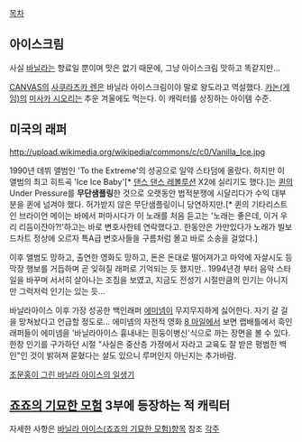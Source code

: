 [[목차]]
== 아이스크림 ==
사실 [[바닐라]]는 향료일 뿐이며 맛은 없기 때문에, 그냥 아이스크림 맛하고 똑같지만...

[[CANVAS]]의 [[사쿠라즈카 렌]]은 바닐라 아이스크림이야 말로 왕도라고 역설했다.
[[카논(게임)]]의 [[미사카 시오리]]는 추운 겨울에도 먹는다. 이 캐릭터를 상징하는 아이템 수준. 

== 미국의 래퍼 ==
http://upload.wikimedia.org/wikipedia/commons/c/c0/Vanilla_Ice.jpg

1990년 데뷔 앨범인 'To the Extreme'의 성공으로 일약 스타덤에 올랐다. 하지만 이 앨범의 최고 히트곡 'Ice Ice Baby'[* [[댄스 댄스 레볼루션]] X2에 실리기도 했다.]는 [[퀸]]의 Under Pressure를 '''무단샘플링'''한 것으로 오랫동안 법적분쟁에 시달리다가 수익 대부분을 퀸에 넘겨야 했다. 허가받지 않은 무단샘플링이니 당연하지만.[* 퀸의 기타리스트인 브라이언 메이는 바에서 퍼마시다가 이 노래를 처음 듣고는 '노래는 좋은데, 이거 우리 리듬이잔아?!'하고는 바로 변호사한테 연락했다고. 한동안은 가만있다가 노래가 빌보드차트 정상에 오르자 특A급 변호사들을 구름처럼 몰고 바로 소송을 걸었다.] 

이후 앨범도 망하고, 출연한 영화도 망하고, 돈은 돈대로 떨어져가고 마약에 자살시도 등 막장 행보를 거듭하며 곧 잊혀질 래퍼로 기억되는 듯 했지만.. 1994년경 부터 음악 스타일을 바꾸며 서서히 살아나는 조짐을 보였고, 지금도 전성기 시절만큼의 인기는 아니지만 그럭저럭 인기는 있는 듯…

바닐라아이스 이후 가장 성공한 백인래퍼 [[에미넴]]이 무지무지하게 싫어한다. 자기 갈 길을 망쳐놨다고 언급할 정도로… 에미넴의 자전적 영화 [[8 마일]]에서 보면 랩배틀에서 흑인래퍼들이 에미넴을 '바닐라아이스 흉내내는 흰둥이병신'식으로 까는 장면을 볼 수 있다. 한창 인기를 구가하던 시절 "사실은 중산층 가정에서 자라고 교육도 잘 받은 평범한 백인"인 것이 밝혀져 묻혔다는 설도 있으니 루머인지 아닌지는 추가바람.

[http://www.hongskuracbu.com/sorry_5.html 조문홍이 그린 바닐라 아이스의 일생기]

== [[죠죠의 기묘한 모험]] 3부에 등장하는 적 캐릭터 ==
자세한 사항은 [[바닐라 아이스(죠죠의 기묘한 모험)]]항목 참조
[[각주]] 
